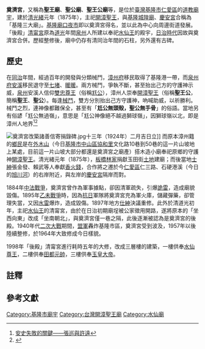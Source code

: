 {{東亞廟宇
| name = 奠濟宮
| img = File:Keelung Dianjigong Temple 基隆奠濟宮 - panoramio (1).jpg
| img_capt = 基隆廟口是以奠濟宮前的廟埕聚集延伸
| image_width =260px
| location = {{ROC-TWN}}[[基隆市|基隆市]][[仁愛區|仁愛區]][[仁三路|仁三路]]27之2號
| god = [[開漳聖王|開漳聖王]]
| type = 聖王廟、聖公廟、聖王公廟
| struct = 典型台灣廟宇
| open_year = {{QIN}}[[光緒|光緒]]元年（1875年）{{r|基}}
| cere_date = 
| people =
| cultural_collection = 
|}}

'''奠濟宮'''，又稱為'''聖王廟'''、'''聖公廟'''、'''聖王公廟'''等，是位於[[臺灣|臺灣]][[基隆市|基隆市]][[仁愛區|仁愛區]]的[[道教|道教]][[廟宇|廟宇]]，建於[[臺灣清治時期|清]][[光緒|光緒]]元年（1875年），主祀[[開漳聖王|開漳聖王]]，與[[基隆城隍廟|基隆城隍廟]]、[[基隆慶安宮|慶安宮]]合稱為「基隆三大廟」。[[基隆廟口|基隆廟口夜市]]即以奠濟宮得名，並以此為中心向周邊街道發展。「後殿」[[清甯宮|清甯宮]]原為[[道光|道光]]年間[[泉州|泉州]]人所建以奉祀[[水仙王|水仙王]]的殿宇，[[台灣日治時期|日治時代]]因故與奠濟宮合併。歷經整修後，廟中仍存有清同治年間的石柱，另外還有古碑{{r|基}}。

==歷史==
在[[同治|同治]]年間，經過百年的開發與分類械鬥，[[漳州府|漳州府]]移民取得了基隆港一帶，而[[泉州府|泉州府]][[安溪|安溪]]移民退守至[[七堵區|七堵]]、[[暖暖區|暖暖]]。兩方械鬥，爭執不斷，甚至抬出己方的守護神示威，[[泉州|泉州]]安溪人信仰[[雙忠|雙忠尊王]]（俗稱[[尪公|尪公]]），漳州人崇奉[[開漳聖王|開漳聖王]]（俗稱'''聖王公'''，簡稱'''聖王'''、'''聖公'''）。每逢[[分類械鬥|械鬥]]，雙方分別抬出己方守護神，吶喊助威，以祈勝利。械鬥之烈，連神像都難保全，甚至有「'''尪公無頭殼，聖公無手骨'''」的俗語。當地另有俗諺「尪公無過嶺」，意思是「尪公神像絕不越過獅球嶺」，因獅球嶺以北，即是漳州人地界{{notetag|尪公，是神明的俗稱，這裡是指泉州人的守護神保儀大夫。嶺，是獅球嶺，以前是七堵到基隆市區的必經孔道。咸豐年間，[[台灣北部|台灣北部]]發生極為悲慘的漳泉分類械鬥，基隆亦無幸免，從「尪公無頭殼，聖公無手骨」這句俗諺，可知當時械鬥之激烈，地籍觀念之重。由於市街是漳州人的地盤，漳州人供奉開漳聖王，所以暖暖一帶泉州人供奉的尪公絕對不越過獅球嶺，不到基隆市區！還有信徒繪聲繪影，說尪公與開漳聖王鬥法，調動[[五營神兵|五營神兵]]互相攻擊，直到[[觀世音菩薩|觀世音菩薩]]調停，並約以獅球嶺為界}}<ref>[http://war.163.com/14/0619/10/BMKC0ENP00015U7B.html 安史失敗的關鍵——張巡與許遠]{{Dead link}}</ref><ref>{{Cite web |url=http://www.syjh.kl.edu.tw/~klhometown/new_page_19.htm |title=基隆市鄉土教育資源 鄉土語言 |access-date=2013-02-23 |archive-date=2008-12-20 |archive-url=https://web.archive.org/web/20081220202429/http://www.syjh.kl.edu.tw/~klhometown/new_page_19.htm |dead-url=no }}</ref>

[[File:奠濟宮改築諸善信寄捐錄碑.jpg|thumb]]十三年（1924年）二月吉日立]]
而原本漳州籍的[[鄉民|鄉民]]是在[[外木山|外木山]]（今日[[基隆市|基隆市]][[中山區_(基隆市)|中山區]][[協和里|協和里]]文化路10巷到50巷的這一片山坡地上某處，目前這一片山坡大部分都還是奠濟宮之廟產）搭木造小廟奉祀原鄉的守護神[[開漳聖王|開漳聖王]]。清光緒元年（1875年），[[板橋林家|板橋林家]]捐獻玉田街[[土地|土地]]建廟{{r|基}}；而後當地[[士紳|士紳]]張金發、賴武等人奉獻[[香火錢|香火錢]]，合作將之遷於今[[仁愛區|仁愛區]]仁三路、石硬港溪（今日的[[旭川河|旭川河]]）的右岸附近，與左岸的[[慶安宮_(基隆)|慶安宮]]隔岸而對。

1884年[[中法戰爭|中法戰爭]]，奠濟宮曾作為軍事據點，卻因清軍疏失，引爆[[詭雷|詭雷]]，造成廟貌毀傷。1895年[[乙未戰爭|乙未戰爭]]時，因為[[抗日|抗日]]軍隊將奠濟宮充為軍火庫，儲藏彈藥，卻管理失當，又因[[水雷|水雷]]爆炸，造成毀傷。1897年地方[[仕紳|仕紳]]決議重修。此外於清道光初年，主祀[[水仙王|水仙王]]的清甯宮{{NoteTag|1=原來坐落在仁四路一帶{{r|基}}。}}，由於在日治初期廟埕被公家徵用開路，遂將原本的「坐西向東」改成「坐南朝北」，與奠濟宮僅一巷之隔，此後逐漸被認為是奠濟宮的後殿{{r|基}}。1940年代[[二次大戰|二次大戰]]期間，[[盟軍|盟軍]]轟炸基隆市區，奠濟宮受到波及，1957年以後陸續整修，於1964年大致修成今日樣貌{{r|基}}。

1998年「後殿」清甯宮進行耗時五年的大修，改成三層樓的建築，一樓供奉[[水仙尊王|水仙尊王]]，二樓供奉[[田都元帥|田都元帥]]，三樓供奉[[玉皇大帝|玉皇大帝]]{{r|基}}。

==註釋==
{{NoteFoot}}

==參考文獻==
{{reflist|refs=
<ref name="基">{{cite book|editor=韓國棟 |title=《走讀台灣：基隆市》 |publisher=國家文化總會 |isbn=978-986-6573-19-4 |pages=頁20|date=2010年12月}}</ref>
}}

{{commonscat|Dianji Temple}}


[[Category:基隆市廟宇|Category:基隆市廟宇]]
[[Category:台灣開漳聖王廟|Category:台灣開漳聖王廟]]
[[Category:水仙廟|Category:水仙廟]]
